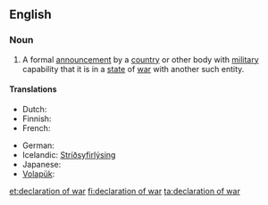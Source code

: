 ==English==

===Noun===
{{wikipedia}}
{{en-noun|head=[[declaration]] of [[war]]|declarations of war}}

# A formal [[announcement]] by a [[country]] or other body with [[military]] capability that it is in a [[state]] of [[war]] with another such entity.

====Translations====
{{trans-top|a formal announcement by an entity that it is in a state of war with another entity}}
* Dutch: {{t|nl|oorlogsverklaring|f}}
* Finnish: {{t+|fi|sodanjulistus}}
* French: {{t+|fr|déclaration de guerre|f}}
{{trans-mid}}
* German: {{t+|de|Kriegserklärung|f}}
* Icelandic: [[Stríðsyfirlýsing]] {{f}}
* Japanese: {{t|ja|宣戦布告|tr=sensen fukoku|sc=Jpan}}
* [[Volapük]]: {{t|vo|krigisag}}
{{trans-bottom}}

[[et:declaration of war]]
[[fi:declaration of war]]
[[ta:declaration of war]]